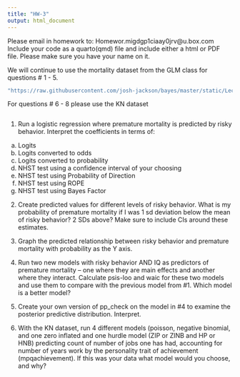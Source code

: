 ```yaml
---
title: "HW-3"
output: html_document
---
```


Please email in homework to: Homewor.migdgp1ciaay0jrv@u.box.com Include your code as a quarto(qmd) file and include either a html or PDF file. Please make sure you have your name on it. 

We will continue to use the mortality dataset from the GLM class for questions # 1 - 5.

```r
"https://raw.githubusercontent.com/josh-jackson/bayes/master/static/Lectures/mortality.csv"
```


For questions # 6 - 8 please use the KN dataset

```r

```


1.  Run a logistic regression where premature mortality is predicted by risky behavior. Interpret the coefficients in terms of:

a.  Logits
b.  Logits converted to odds
c.  Logits converted to probability
d.  NHST test using a confidence interval of your choosing
e.  NHST test using Probability of Direction
f.  NHST test using ROPE
g.  NHST test using Bayes Factor

2.  Create predicted values for different levels of risky behavior. What is my probability of premature mortality if I was 1 sd deviation below the mean of risky behavior? 2 SDs above? Make sure to include CIs around these estimates.

3.  Graph the predicted relationship between risky behavior and premature mortality with probability as the Y axis.

4.  Run two new models with risky behavior AND IQ as predictors of premature mortality -- one where they are main effects and another where they interact. Calculate psis-loo and waic for these two models and use them to compare with the previous model from #1. Which model is a better model?

5.  Create your own version of pp_check on the model in #4 to examine the posterior predictive distribution. Interpret.

6. With the KN dataset, run 4 different models (poisson, negative binomial, and one zero inflated and one hurdle model (ZIP or ZINB and HP or HNB) predicting count of number of jobs one has had, accounting for number of years work by the personality trait of achievement (mpqachievement). If this was your data what model would you choose, and why?
